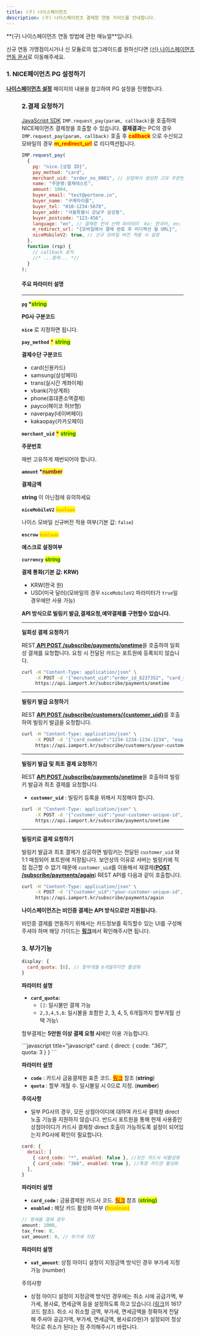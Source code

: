 ```yaml
---
title: (구) 나이스페이먼츠
description: (구) 나이스페이먼츠 결제창 연동 가이드를 안내합니다.
---
```




<Hint style="warning">
**(구) 나이스페이먼츠 연동 방법에 관한 매뉴얼**입니다.

신규 연동 가맹점이시거나 신 모듈로의 업그레이드를 원하신다면 [(신) 나이스페이먼츠 연동 문서](./nice-v2/readme)로 이동해주세요.

</Hint>

### 1. NICE페이먼츠 PG 설정하기

[**나이스페이먼츠 설정**](../../ready/2-pg/payment-gateway/nice) 페이지의 내용을 참고하여 PG 설정을 진행합니다.

<Figure src="/gitbook-assets/ko/screenshot 2022-05-29 7.44.33.png" />

### 2.결제 요청하기

[JavaScript SDK](../../sdk/javascript-sdk-old/readme) `IMP.request_pay(param, callback)`을 호출하여 NICE페이먼츠 결제창을 호출할 수 있습니다. **결제결과**는 PC의 경우 `IMP.request_pay(param, callback)` 호출 후 <mark style="color:red;">**callback**</mark> 으로 수신되고 모바일의 경우 <mark style="color:red;">**m_redirect_url**</mark> 로 리디렉션됩니다.

<Tabs>
<Tab title="인증결제창 요청">

```javascript title="Javascript SDK"
IMP.request_pay(
  {
    pg: "nice.{상점 ID}",
    pay_method: "card",
    merchant_uid: "order_no_0001", // 상점에서 생성한 고유 주문번호
    name: "주문명:결제테스트",
    amount: 1004,
    buyer_email: "test@portone.io",
    buyer_name: "구매자이름",
    buyer_tel: "010-1234-5678",
    buyer_addr: "서울특별시 강남구 삼성동",
    buyer_postcode: "123-456",
    language: "en", // 결제창 언어 선택 파라미터  ko: 한국어, en: 영문
    m_redirect_url: "{모바일에서 결제 완료 후 리디렉션 될 URL}",
    niceMobileV2: true, // 신규 모바일 버전 적용 시 설정
  },
  function (rsp) {
    // callback 로직
    //* ...중략... *//
  }
);
```

#### **주요 파라미터 설명**

---

**`pg` \***<mark style="color:green;">**string**</mark>

**PG사 구분코드**

**`nice`** 로 지정하면 됩니다.

**`pay_method`** <mark style="color:red;">**\***</mark> <mark style="color:green;">**string**</mark>

**결제수단 구분코드**

- card(신용카드)
- samsung(삼성페이)
- trans(실시간 계좌이체)
- vbank(가상계좌)
- phone(휴대폰소액결제)
- payco(페이코 허브형)
- naverpay(네이버페이)
- kakaopay(카카오페이)

**`merchant_uid`** <mark style="color:red;">**\***</mark> <mark style="color:green;">**string**</mark>

**주문번호**

매번 고유하게 채번되어야 합니다.

**`amount` \***<mark style="color:purple;">**number**</mark>

**결제금액**

**string** 이 아닌점에 유의하세요

**`niceMobileV2`** <mark style="color:orange;">**`boolean`**</mark>

나이스 모바일 신규버전 적용 여부(기본 값: `false`)

**`escrow`** <mark style="color:orange;">**`boolean`**</mark>

**에스크로 설정여부**

**`currency`** <mark style="color:green;">**string**</mark>

**결제 통화(기본 값: KRW)**

- KRW(한국 원)
- USD(미국 달러)(모바일의 경우 `niceMobileV2` 파라미터가 `true`일 경우에만 사용 가능)

<Codepen user="chaiport" slug="qBxbGXy" caption="나이스페이먼츠 결제창 예제" />

</Tab>

<Tab title="비인증 API 요청">

**API 방식으로 빌링키 발급,결제요청,예약결제를 구현할수 있습니다.**

---

**일회성 결제 요청하기**

REST[ **API POST /subscribe/payments/onetime**](../../api/api-4/api-1)을 호출하여 일회성 결제를 요청합니다. 요청 시 전달된 카드는 포트원에 등록되지 않습니다.

```sh
curl -H "Content-Type: application/json" \
     -X POST -d '{"merchant_uid":"order_id_8237352", "card_number":"1234-1234-1234-1234", "expiry":"2019-01", "birth":"123456", "amount":3000}' \
     https://api.iamport.kr/subscribe/payments/onetime
```

---

**빌링키 발급 요청하기**

REST [**API POST /subscribe/customers/\{customer_uid}**](../../api/api-2/api-1)를 호출하여 빌링키 발급을 요청합니다.

```sh
curl -H "Content-Type: application/json" \
     -X POST -d '{"card_number":"1234-1234-1234-1234", "expiry":"2025-12", "birth":"820213", "pwd_2digit":"00"}' \
     https://api.iamport.kr/subscribe/customers/your-customer-unique-id
```

---

**빌링키 발급 및 최초 결제 요청하기**

REST [**API POST /subscribe/payments/onetime**](../../api/api-4/api-1)을 호출하여 빌링키 발급과 최초 결제를 요청합니다.

- **`customer_uid`** : 빌링키 등록을 위해서 지정해야 합니다.

```sh
curl -H "Content-Type: application/json" \
     -X POST -d '{"customer_uid":"your-customer-unique-id", "merchant_uid":"order_id_8237352", "card_number":"1234-1234-1234-1234", "expiry":"2019-01", "birth":"123456", "amount":3000}' \
     https://api.iamport.kr/subscribe/payments/onetime
```

---

**빌링키로 결제 요청하기**

빌링키 발급과 최초 결제가 성공하면 빌링키는 전달된 `customer_uid` 와 1:1 매칭되어 포트원에 저장됩니다. 보안상의 이유로 서버는 빌링키에 직접 접근할 수 없기 때문에 `customer_uid`를 이용해서 재결제([**POST /subscribe/payments/again**](../../api/api-4/api)) REST API를 다음과 같이 호출합니다.

```sh
curl -H "Content-Type: application/json" \
     -X POST -d '{"customer_uid":"your-customer-unique-id", "merchant_uid":"order_id_8237352", "amount":3000}' \
     https://api.iamport.kr/subscribe/payments/again
```

<Hint style="info">

**나이스페이먼츠는 비인증 결제는 API 방식으로만 지원됩니다.**

비인증 결제를 연동하기 위해서는 카드정보를 획득할수 있는 UI를 구성해 주셔야 하며 해당 가이드는 [**링크**](../../auth/guide-1/bill/rest-api)에서 확인해주시면 됩니다.

</Hint>

</Tab>
</Tabs>

### 3. 부가기능

<Tabs>
<Tab title="할부개월수 설정">

```javascript title="javascript"
display: {
  card_quota: [6], // 할부개월 6개월까지만 활성화
}
```

**파라미터 설명**

- **`card_quota`:**
  - `[]`: 일시불만 결제 가능
  - `2,3,4,5,6`: 일시불을 포함한 2, 3, 4, 5, 6개월까지 할부개월 선택 가능\\

<Hint style="info">

할부결제는 **5만원 이상 결제 요청 시**에만 이용 가능합니다.

</Hint>

<Codepen
  user="chaiport"
  slug="poagmae"
  caption="할부개월수 3개월까지 활성화 예제**"
/>

</Tab>

<Tab title="카드사 모듈 바로 호출">
```javascript title="javascript"
card: {
  direct: {
    code: "367",
    quota: 3
  }
}
```

**파라미터 설명**

- **`code`** : 카드사 금융결제원 표준 코드. [<mark style="color:red;">**링크**</mark>](https://faq.portone.io/6503bcb4-4a61-4cf3-afd8-5d913b1385a6) 참조 (**string**)
- **`quota`** : 할부 개월 수. 일시불일 시 0으로 지정. (**number**)

<Hint style="danger">

**주의사항**

- 일부 PG사의 경우, 모든 상점아이디에 대하여 카드사 결제창 direct 노출 기능을 지원하지 않습니다. 반드시 포트원을 통해 현재 사용중인 상점아이디가 카드사 결제창 direct 호출이 가능하도록 설정이 되어있는지 PG사에 확인이 필요합니다.

</Hint>

<Codepen
  user="chaiport"
  slug="Yzewbeg"
  caption="현대카드 결제모듈 바로 호출 예제"
/>

</Tab>

<Tab title="특정 카드사 노출">

```javascript title="javascript"
card: {
  detail: [
    { card_code: "*", enabled: false }, //모든 카드사 비활성화
    { card_code: "366", enabled: true }, //특정 카드만 활성화
  ],
}
```

**파라미터 설명**

- **`card_code` :** 금융결제원 카드사 코드. [<mark style="color:red;">**링크**</mark>](https://faq.portone.io/6503bcb4-4a61-4cf3-afd8-5d913b1385a6) 참조 (<mark style="color:green;">**string)**</mark>
- **`enabled` :** 해당 카드 활성화 여부 (<mark style="color:orange;">**boolean)**</mark>

<Codepen
  user="chaiport"
  slug="MWQKdVo"
  caption="신한카드만 결제창 노출 처리 예제"
/>

</Tab>

<Tab title="부가세 지정">

```javascript
// 영세율 결제 경우
amount: 1000,
tax_free: 0,
vat_amount: 0, // 부가세 지정
```

**파라미터 설명**

- **`vat_amount`**: 상점 아이디 설정이 지정금액 방식인 경우 부가세 지정 가능 (number)

<Hint style="danger">

주의사항

- 상점 아이디 설정이 지정금액 방식인 경우에는 취소 시에 공급가액, 부가세, 봉사료, 면세금액 등을 설정하도록 하고 있습니다.([링크](https://developers.nicepay.co.kr/tip.php)의 1617 코드 참조). 취소 시 취소할 금액, 부가세, 면세금액을 정확하게 전달해 주셔야 공급가액, 부가세, 면세금액, 봉사료(0원)가 설정되어 정상적으로 취소가 된다는 점 주의해주시기 바랍니다.

</Hint>

</Tab>
</Tabs>
